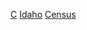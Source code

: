 {{Container category}}
[[Category:愛達荷州普查規定居民點|C]]
[[Category:美國各縣普查規定居民點|Idaho]]
[[Category:愛達荷州各縣聚居地|Census]]